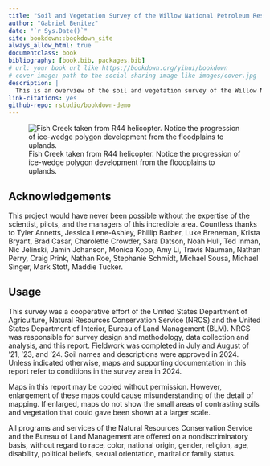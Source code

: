 ```yaml
--- 
title: "Soil and Vegetation Survey of the Willow National Petroleum Reserve-Alaska"
author: "Gabriel Benitez"
date: "`r Sys.Date()`"
site: bookdown::bookdown_site
always_allow_html: true
documentclass: book
bibliography: [book.bib, packages.bib]
# url: your book url like https://bookdown.org/yihui/bookdown
# cover-image: path to the social sharing image like images/cover.jpg
description: |
  This is an overview of the soil and vegetation survey of the Willow NPR-A conducted via the NRCS in conjunction with the BLM.
link-citations: yes
github-repo: rstudio/bookdown-demo
---
```


![Fish Creek taken from R44 helicopter. Notice the progression of ice-wedge polygon development from the floodplains to uplands. ](_book/IMG_1982.JPG)

## Acknowledgements

This project would have never been possible without the expertise of the scientist, pilots, and the managers of this incredible area. Countless thanks to Tyler Annetts, Jessica Lene-Ashley, Phillip Barber, Luke Breneman, Krista Bryant, Brad Casar, Charolette Crowder, Sara Datson, Noah Hull, Ted Inman, Nic Jelinski, Jamin Johanson, Monica Kopp, Amy Li, Travis Nauman, Nathan Perry, Craig Prink, Nathan Roe, Stephanie Schmidt, Michael Sousa, Michael Singer, Mark Stott, Maddie Tucker.

## Usage 

This survey was a cooperative effort of the United States Department of Agriculture, Natural Resources Conservation Service (NRCS) and the United States Department of Interior, Bureau of Land Management (BLM). NRCS was responsible for survey design and methodology, data collection and analysis, and this report. Fieldwork was completed in July and August of ’21, ’23, and ‘24. Soil names and descriptions were approved in 2024. Unless indicated otherwise, maps and supporting documentation in this report refer to conditions in the survey area in 2024.

Maps in this report may be copied without permission. However, enlargement of these maps could cause misunderstanding of the detail of mapping. If enlarged, maps do not show the small areas of contrasting soils and vegetation that could gave been shown at a larger scale.

All programs and services of the Natural Resources Conservation Service and the Bureau of Land Management are offered on a nondiscriminatory basis, without regard to race, color, national origin, gender, religion, age, disability, political beliefs, sexual orientation, marital or family status.
